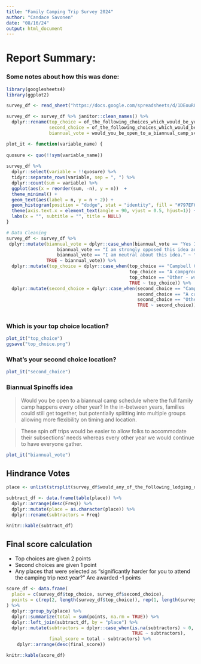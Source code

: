 ```yaml
---
title: "Family Camping Trip Survey 2024"
author: "Candace Savonen"
date: "08/16/24"
output: html_document
---
```


# Report Summary: 


### Some notes about how this was done: 


```r
library(googlesheets4)
library(ggplot2)
```


```r
survey_df <- read_sheet("https://docs.google.com/spreadsheets/d/1DEouR8aQ-nC5mwx359QW2ecIOF0ITGX4djmojJuQ-Tk/edit?resourcekey=&gid=1609651608#gid=1609651608")

survey_df <- survey_df %>% janitor::clean_names() %>% 
  dplyr::rename(top_choice = of_the_following_choices_which_would_be_your_top_choice_for_location_next_year, 
                second_choice = of_the_following_choices_which_would_be_your_second_choice_for_location_next_year, 
                biannual_vote = would_you_be_open_to_a_biannual_camp_schedule_where_the_full_family_camp_happens_every_other_year_in_the_in_between_years_families_could_still_get_together_but_potentially_splitting_into_multiple_groups_allowing_more_flexibility_on_timing_and_location_these_spin_off_trips_would_be_easier_to_allow_folks_to_accommodate_their_subsections_needs_whereas_every_other_year_we_would_continue_to_have_everyone_gather)

plot_it <- function(variable_name) {
  
quosure <- quo(!!sym(variable_name))
  
survey_df %>% 
  dplyr::select(variable = !!quosure) %>% 
  tidyr::separate_rows(variable, sep = ", ") %>%
  dplyr::count(sum = variable) %>%
  ggplot(aes(x = reorder(sum, -n), y = n))  + 
  theme_minimal() +
  geom_text(aes(label = n, y = n + 2)) + 
  geom_histogram(position = "dodge", stat = "identity", fill = "#797EF6") + 
  theme(axis.text.x = element_text(angle = 90, vjust = 0.5, hjust=1)) + 
  labs(x = "", subtitle = "", title = NULL)
}
```

```r
# Data Cleaning 
survey_df <- survey_df %>% 
 dplyr::mutate(biannual_vote = dplyr::case_when(biannual_vote == "Yes I really like this idea" ~ "Yes", 
                   biannual_vote == "I am strongly opposed this idea and want the whole family to gather every year" ~ "No", 
                   biannual_vote == "I am neutral about this idea." ~ "Neutral", 
               TRUE ~ biannual_vote)) %>% 
  dplyr::mutate(top_choice = dplyr::case_when(top_choice == "Campbell Cove Campground again!" ~ "Campbell Cove", 
                                              top_choice == "A campground in Michigan or a nearby state (TBD)" ~ "Midwest campground",
                                              top_choice == "Other - write in your preference below" ~ if_you_chose_other_for_your_first_choice_please_write_in_your_preferred_location_here,
                                              TRUE ~ top_choice)) %>% 
  dplyr::mutate(second_choice = dplyr::case_when(second_choice == "Campbell Cove Campground again!" ~ "Campbell Cove", 
                                                 second_choice == "A campground in the midwest (TBD)" ~ "Midwest campground",
                                                 second_choice == "Other - write in your preference below" ~ if_you_chose_other_for_your_second_choice_please_write_in_your_preferred_location_here,
                                                 TRUE ~ second_choice))
                                                 

```

### Which is your top choice location?

```r
plot_it("top_choice")
ggsave("top_choice.png")
```

### What's your second choice location? 

```r
plot_it("second_choice")
```

### Biannual Spinoffs idea

>Would you be open to a biannual camp schedule where the full family camp happens every other year? In the in-between years, families could still get together, but potentially splitting into multiple groups allowing more flexibility on timing and location. 

>These spin off trips would be easier to allow folks to accommodate their subsections’ needs whereas every other year we would continue to have everyone gather.

```r
plot_it("biannual_vote")
```


## Hindrance Votes 

```r
place <- unlist(strsplit(survey_df$would_any_of_the_following_lodging_options_would_make_it_significantly_harder_for_you_to_attend_the_camping_trip_next_year, ", "))

subtract_df <- data.frame(table(place)) %>% 
  dplyr::arrange(desc(Freq)) %>% 
  dplyr::mutate(place = as.character(place)) %>% 
  dplyr::rename(subtractors = Freq)

knitr::kable(subtract_df)
```
## Final score calculation 

- Top choices are given 2 points 
- Second choices are given 1 point 
- Any places that were selected as "significantly harder for you to attend the camping trip next year?" Are awarded -1 points 


```r

score_df <- data.frame(
  place = c(survey_df$top_choice, survey_df$second_choice), 
  points = c(rep(2, length(survey_df$top_choice)), rep(1, length(survey_df$second_choice)))
) %>% 
  dplyr::group_by(place) %>% 
  dplyr::summarize(total = sum(points, na.rm = TRUE)) %>% 
  dplyr::left_join(subtract_df, by = "place") %>% 
  dplyr::mutate(subtractors = dplyr::case_when(is.na(subtractors) ~ 0, 
                                               TRUE ~ subtractors), 
                final_score = total - subtractors) %>% 
    dplyr::arrange(desc(final_score))

knitr::kable(score_df) 
```




